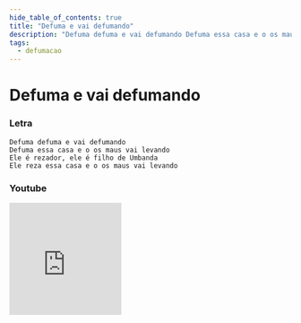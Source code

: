 ```yaml
---
hide_table_of_contents: true
title: "Defuma e vai defumando"
description: "Defuma defuma e vai defumando Defuma essa casa e o os maus vai levando Ele é rezador, ele é filho de Umbanda Ele reza essa casa e o os maus vai levando"
tags:
  - defumacao
---
```


# Defuma e vai defumando

### Letra

```text
Defuma defuma e vai defumando
Defuma essa casa e o os maus vai levando
Ele é rezador, ele é filho de Umbanda
Ele reza essa casa e o os maus vai levando
```

### Youtube

<iframe
  width="200"
  height="200"
  src="https://www.youtube.com/embed/ettfaYg8hOA"
  title="YouTube video player"
  frameborder="0"
  allow="accelerometer; autoplay; clipboard-write; encrypted-media; gyroscope; picture-in-picture; web-share"
  referrerpolicy="strict-origin-when-cross-origin"
  allowfullscreen
></iframe>